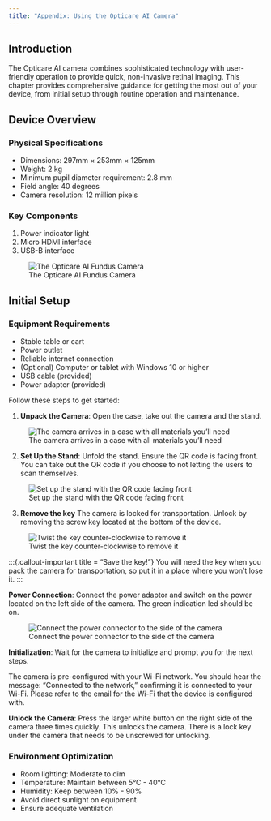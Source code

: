 ```yaml
---
title: "Appendix: Using the Opticare AI Camera"
---
```



## Introduction

The Opticare AI camera combines sophisticated technology with user-friendly operation to provide quick, non-invasive retinal imaging. This chapter provides comprehensive guidance for getting the most out of your device, from initial setup through routine operation and maintenance.

## Device Overview

### Physical Specifications

- Dimensions: 297mm × 253mm × 125mm
- Weight: 2 kg
- Minimum pupil diameter requirement: 2.8 mm
- Field angle: 40 degrees
- Camera resolution: 12 million pixels

### Key Components

1. Power indicator light
2. Micro HDMI interface
3. USB-B interface

![The Opticare AI Fundus Camera](_resources/images/camera/A14A9482.jpg)

## Initial Setup

### Equipment Requirements

- Stable table or cart
- Power outlet
- Reliable internet connection
- (Optional) Computer or tablet with Windows 10 or higher
- USB cable (provided)
- Power adapter (provided)


Follow these steps to get started:

1. **Unpack the Camera**: Open the case, take out the camera and the stand. 

![The camera arrives in a case with all materials you'll need](_resources/images/camera/CameraUnpacked.jpeg)

2. **Set Up the Stand**: Unfold the stand. Ensure the QR code is facing front. You can take out the QR code if you choose to not letting the users to scan themselves. 

![Set up the stand with the QR code facing front](_resources/images/camera/CameraStand.jpeg)


3. **Remove the key**  The camera is locked for transportation. Unlock by removing the screw key located at the bottom of the device.

![Twist the key counter-clockwise to remove it](_resources/images/camera/CameraUnscrew.jpeg)

:::{.callout-important title = "Save the key!"}
You will need the key when you pack the camera for transportation, so put it in a place where you won't lose it.
:::

**Power Connection**: Connect the power adaptor and switch on the power located on the left side of the camera. The green indication led should be on. 

![Connect the power connector to the side of the camera](_resources/images/camera/CameraPowerOn.jpeg)

**Initialization**: Wait for the camera to initialize and prompt you for the next steps.

:::{.callout-note}

The camera is pre-configured with your Wi-Fi network. You should hear the message: "Connected to the network," confirming it is connected to your Wi-Fi. Please refer to the email for the Wi-Fi that the device is configured with. 

:::
    
**Unlock the Camera**: Press the larger white button on the right side of the camera three times quickly. This unlocks the camera. There is a lock key under the camera that needs to be unscrewed for unlocking. 



### Environment Optimization

- Room lighting: Moderate to dim
- Temperature: Maintain between 5°C - 40°C
- Humidity: Keep between 10% - 90%
- Avoid direct sunlight on equipment
- Ensure adequate ventilation

